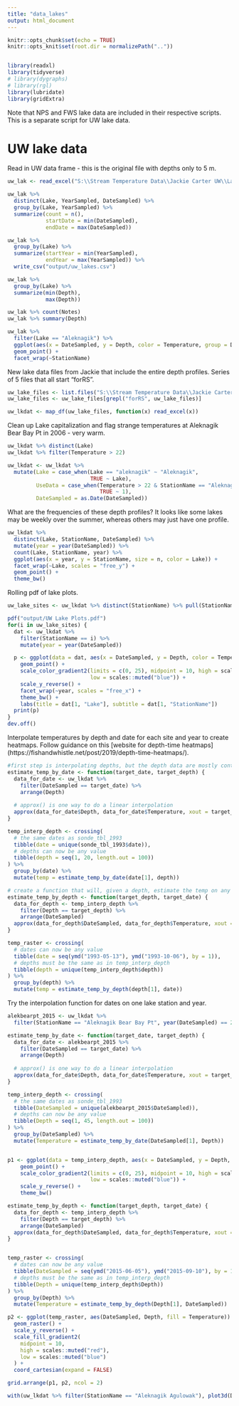 ```yaml
---
title: "data_lakes"
output: html_document
---
```


```r
knitr::opts_chunk$set(echo = TRUE)
knitr::opts_knit$set(root.dir = normalizePath(".."))


library(readxl)
library(tidyverse)
# library(dygraphs)
# library(rgl)
library(lubridate)
library(gridExtra)
```

Note that NPS and FWS lake data are included in their respective scripts. This is a separate script for UW lake data.

# UW lake data

Read in UW data frame - this is the original file with depths only to 5 m.

```r
uw_lak <- read_excel("S:\\Stream Temperature Data\\Jackie Carter UW\\Lake Data\\Lake_Temps_for Becky.xlsx")

uw_lak %>% 
  distinct(Lake, YearSampled, DateSampled) %>% 
  group_by(Lake, YearSampled) %>%
  summarize(count = n(),
            startDate = min(DateSampled),
            endDate = max(DateSampled))

uw_lak %>% 
  group_by(Lake) %>% 
  summarize(startYear = min(YearSampled),
            endYear = max(YearSampled)) %>% 
  write_csv("output/uw_lakes.csv")

uw_lak %>% 
  group_by(Lake) %>% 
  summarize(min(Depth),
            max(Depth))

uw_lak %>% count(Notes)
uw_lak %>% summary(Depth)  
```

```r
uw_lak %>% 
  filter(Lake == "Aleknagik") %>% 
  ggplot(aes(x = DateSampled, y = Depth, color = Temperature, group = DateSampled)) +
  geom_point() +
  facet_wrap(~StationName)
```

New lake data files from Jackie that include the entire depth profiles. Series of 5 files that all start "forRS".

```r

uw_lake_files <- list.files("S:\\Stream Temperature Data\\Jackie Carter UW\\Lake Data\\", full.names = TRUE)
uw_lake_files <- uw_lake_files[grepl("forRS", uw_lake_files)]

uw_lkdat <- map_df(uw_lake_files, function(x) read_excel(x))
```

Clean up Lake capitalization and flag strange temperatures at Aleknagik Bear Bay Pt in 2006 - very warm.

```r

uw_lkdat %>% distinct(Lake)
uw_lkdat %>% filter(Temperature > 22)

uw_lkdat <- uw_lkdat %>% 
  mutate(Lake = case_when(Lake == "aleknagik" ~ "Aleknagik", 
                          TRUE ~ Lake),
         UseData = case_when(Temperature > 22 & StationName == "Aleknagik Bear Bay Pt" ~ 0, 
                             TRUE ~ 1),
         DateSampled = as.Date(DateSampled))


```

What are the frequencies of these depth profiles? It looks like some lakes may be weekly over the summer, whereas others may just have one profile.

```r
uw_lkdat %>% 
  distinct(Lake, StationName, DateSampled) %>% 
  mutate(year = year(DateSampled)) %>% 
  count(Lake, StationName, year) %>% 
  ggplot(aes(x = year, y = StationName, size = n, color = Lake)) +
  facet_wrap(~Lake, scales = "free_y") +
  geom_point() +
  theme_bw()

```

Rolling pdf of lake plots.

```r
uw_lake_sites <- uw_lkdat %>% distinct(StationName) %>% pull(StationName)

pdf("output/UW Lake Plots.pdf")
for(i in uw_lake_sites) {
  dat <- uw_lkdat %>% 
    filter(StationName == i) %>% 
    mutate(year = year(DateSampled)) 

  p <- ggplot(data = dat, aes(x = DateSampled, y = Depth, color = Temperature)) +
    geom_point() +
    scale_color_gradient2(limits = c(0, 25), midpoint = 10, high = scales::muted("red"),
                          low = scales::muted("blue")) +
    scale_y_reverse() +
    facet_wrap(~year, scales = "free_x") +
    theme_bw() +
    labs(title = dat[1, "Lake"], subtitle = dat[1, "StationName"])
  print(p)
}
dev.off()
```

Interpolate temperatures by depth and date for each site and year to create heatmaps.
Follow guidance on this [website for depth-time heatmaps] (https://fishandwhistle.net/post/2019/depth-time-heatmaps/).

```r

#first step is interpolating depths, but the depth data are mostly continuous
estimate_temp_by_date <- function(target_date, target_depth) {
  data_for_date <- uw_lkdat %>% 
    filter(DateSampled == target_date) %>%
    arrange(Depth)
  
  # approx() is one way to do a linear interpolation
  approx(data_for_date$Depth, data_for_date$Temperature, xout = target_depth)$y
}

temp_interp_depth <- crossing(
  # the same dates as sonde_tbl_1993
  tibble(date = unique(sonde_tbl_1993$date)),
  # depths can now be any value
  tibble(depth = seq(1, 20, length.out = 100))
) %>%
  group_by(date) %>%
  mutate(temp = estimate_temp_by_date(date[1], depth))

# create a function that will, given a depth, estimate the temp on any given day
estimate_temp_by_depth <- function(target_depth, target_date) {
  data_for_depth <- temp_interp_depth %>% 
    filter(Depth == target_depth) %>%
    arrange(DateSampled)
  approx(data_for_depth$DateSampled, data_for_depth$Temperature, xout = target_date)$y
}

temp_raster <- crossing(
  # dates can now be any value
  tibble(date = seq(ymd("1993-05-13"), ymd("1993-10-06"), by = 1)),
  # depths must be the same as in temp_interp_depth
  tibble(depth = unique(temp_interp_depth$depth))
) %>%
  group_by(depth) %>%
  mutate(temp = estimate_temp_by_depth(depth[1], date))
```

Try the interpolation function for dates on one lake station and year.

```r
alekbearpt_2015 <- uw_lkdat %>% 
  filter(StationName == "Aleknagik Bear Bay Pt", year(DateSampled) == 2015)

estimate_temp_by_date <- function(target_date, target_depth) {
  data_for_date <- alekbearpt_2015 %>% 
    filter(DateSampled == target_date) %>%
    arrange(Depth)
  
  # approx() is one way to do a linear interpolation
  approx(data_for_date$Depth, data_for_date$Temperature, xout = target_depth)$y
}

temp_interp_depth <- crossing(
  # the same dates as sonde_tbl_1993
  tibble(DateSampled = unique(alekbearpt_2015$DateSampled)),
  # depths can now be any value
  tibble(Depth = seq(1, 45, length.out = 100))
) %>%
  group_by(DateSampled) %>%
  mutate(Temperature = estimate_temp_by_date(DateSampled[1], Depth))


p1 <- ggplot(data = temp_interp_depth, aes(x = DateSampled, y = Depth, color = Temperature)) +
    geom_point() +
    scale_color_gradient2(limits = c(0, 25), midpoint = 10, high = scales::muted("red"),
                          low = scales::muted("blue")) +
    scale_y_reverse() +
    theme_bw()

estimate_temp_by_depth <- function(target_depth, target_date) {
  data_for_depth <- temp_interp_depth %>% 
    filter(Depth == target_depth) %>%
    arrange(DateSampled)
  approx(data_for_depth$DateSampled, data_for_depth$Temperature, xout = target_date)$y
}


temp_raster <- crossing(
  # dates can now be any value
  tibble(DateSampled = seq(ymd("2015-06-05"), ymd("2015-09-10"), by = 1)),
  # depths must be the same as in temp_interp_depth
  tibble(Depth = unique(temp_interp_depth$Depth))
) %>%
  group_by(Depth) %>%
  mutate(Temperature = estimate_temp_by_depth(Depth[1], DateSampled))

p2 <- ggplot(temp_raster, aes(DateSampled, Depth, fill = Temperature)) +
  geom_raster() +
  scale_y_reverse() +
  scale_fill_gradient2(
    midpoint = 10, 
    high = scales::muted("red"), 
    low = scales::muted("blue")
  ) +
  coord_cartesian(expand = FALSE)

grid.arrange(p1, p2, ncol = 2)

```



```r
with(uw_lkdat %>% filter(StationName == "Aleknagik Agulowak"), plot3d(DateSampled, Depth, Temperature, type = "l", col = as.numeric(Temperature)))
```



